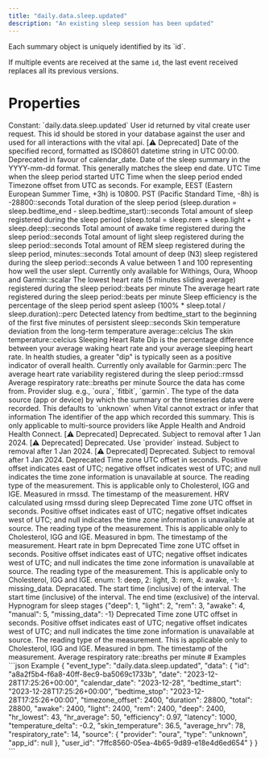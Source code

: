 ```yaml
---
title: "daily.data.sleep.updated"
description: "An existing sleep session has been updated"
---
```

<Warning>
Each summary object is uniquely identified by its `id`.

If multiple events are received at the same `id`, the last event received replaces all its previous
versions.
</Warning>
# Properties
<ResponseField name="event_type" type="const string" required="true">
Constant: `daily.data.sleep.updated`
</ResponseField>
<ResponseField name="data" type="ClientFacingSleep" required="true">
<Expandable title="ClientFacingSleep" defaultOpen="true">
<ResponseField name="user_id" type="string" required="true">
User id returned by vital create user request. This id should be stored in your database against the user and used for all interactions with the vital api.
</ResponseField>
<ResponseField name="id" type="string" required="true">
</ResponseField>
<ResponseField name="date" type="string" required="true">
[⚠️ Deprecated] Date of the specified record, formatted as ISO8601 datetime string in UTC 00:00. Deprecated in favour of calendar_date.
</ResponseField>
<ResponseField name="calendar_date" type="string" required="true">
Date of the sleep summary in the YYYY-mm-dd format. This generally matches the sleep end date.
</ResponseField>
<ResponseField name="bedtime_start" type="string" required="true">
UTC Time when the sleep period started
</ResponseField>
<ResponseField name="bedtime_stop" type="string" required="true">
UTC Time when the sleep period ended
</ResponseField>
<ResponseField name="timezone_offset" type="integer | null">
Timezone offset from UTC as seconds. For example, EEST (Eastern European Summer Time, +3h) is 10800. PST (Pacific Standard Time, -8h) is -28800::seconds
</ResponseField>
<ResponseField name="duration" type="integer" required="true">
Total duration of the sleep period (sleep.duration = sleep.bedtime_end - sleep.bedtime_start)::seconds
</ResponseField>
<ResponseField name="total" type="integer" required="true">
Total amount of sleep registered during the sleep period (sleep.total = sleep.rem + sleep.light + sleep.deep)::seconds
</ResponseField>
<ResponseField name="awake" type="integer" required="true">
Total amount of awake time registered during the sleep period::seconds
</ResponseField>
<ResponseField name="light" type="integer" required="true">
Total amount of light sleep registered during the sleep period::seconds
</ResponseField>
<ResponseField name="rem" type="integer" required="true">
Total amount of REM sleep registered during the sleep period, minutes::seconds
</ResponseField>
<ResponseField name="deep" type="integer" required="true">
Total amount of deep (N3) sleep registered during the sleep period::seconds
</ResponseField>
<ResponseField name="score" type="integer | null">
A value between 1 and 100 representing how well the user slept. Currently only available for Withings, Oura, Whoop and Garmin::scalar
</ResponseField>
<ResponseField name="hr_lowest" type="integer | null">
The lowest heart rate (5 minutes sliding average) registered during the sleep period::beats per minute
</ResponseField>
<ResponseField name="hr_average" type="integer | null">
The average heart rate registered during the sleep period::beats per minute
</ResponseField>
<ResponseField name="efficiency" type="number | null">
Sleep efficiency is the percentage of the sleep period spent asleep (100% * sleep.total / sleep.duration)::perc
</ResponseField>
<ResponseField name="latency" type="integer | null">
Detected latency from bedtime_start to the beginning of the first five minutes of persistent sleep::seconds
</ResponseField>
<ResponseField name="temperature_delta" type="number | null">
Skin temperature deviation from the long-term temperature average::celcius
</ResponseField>
<ResponseField name="skin_temperature" type="number | null">
The skin temperature::celcius
</ResponseField>
<ResponseField name="hr_dip" type="number | null">
Sleeping Heart Rate Dip is the percentage difference between your average waking heart rate and your average sleeping heart rate. In health studies, a greater &quot;dip&quot; is typically seen as a positive indicator of overall health. Currently only available for Garmin::perc
</ResponseField>
<ResponseField name="average_hrv" type="number | null">
The average heart rate variability registered during the sleep period::rmssd
</ResponseField>
<ResponseField name="respiratory_rate" type="number | null">
Average respiratory rate::breaths per minute
</ResponseField>
<ResponseField name="source" type="ClientFacingSource" required="true">
Source the data has come from.
<Expandable title="ClientFacingSource" defaultOpen="true">
<ResponseField name="provider" type="string" required="true">
Provider slug. e.g., `oura`, `fitbit`, `garmin`.
</ResponseField>
<ResponseField name="type" type="string | null">
The type of the data source (app or device) by which the summary or the timeseries data were recorded. This defaults to `unknown` when Vital cannot extract or infer that information
</ResponseField>
<ResponseField name="app_id" type="string | null">
The identifier of the app which recorded this summary. This is only applicable to multi-source providers like Apple Health and Android Health Connect.
</ResponseField>
<ResponseField name="name" type="string" required="true">
[⚠️ Deprecated] Deprecated. Subject to removal after 1 Jan 2024.
</ResponseField>
<ResponseField name="slug" type="string" required="true">
[⚠️ Deprecated] Deprecated. Use `provider` instead. Subject to removal after 1 Jan 2024.
</ResponseField>
<ResponseField name="logo" type="string" required="true">
[⚠️ Deprecated] Deprecated. Subject to removal after 1 Jan 2024.
</ResponseField>
</Expandable>
</ResponseField>
<ResponseField name="sleep_stream" type="ClientFacingSleepStream | null">
<Expandable title="ClientFacingSleepStream" defaultOpen="true">
<ResponseField name="hrv" type="ClientFacingHRVTimeseries[] | null">
<Expandable title="Item Schema: ClientFacingHRVTimeseries" defaultOpen="true">
<ResponseField name="id" type="integer | null">
Deprecated
</ResponseField>
<ResponseField name="timezone_offset" type="integer | null">
Time zone UTC offset in seconds. Positive offset indicates east of UTC; negative offset indicates west of UTC; and null indicates the time zone information is unavailable at source.
</ResponseField>
<ResponseField name="type" type="string | null">
The reading type of the measurement. This is applicable only to Cholesterol, IGG and IGE.
</ResponseField>
<ResponseField name="unit" type="string" required="true">
Measured in rmssd.
</ResponseField>
<ResponseField name="timestamp" type="string" required="true">
The timestamp of the measurement.
</ResponseField>
<ResponseField name="value" type="number" required="true">
HRV calculated using rmssd during sleep
</ResponseField>
</Expandable>
</ResponseField>
<ResponseField name="heartrate" type="ClientFacingHeartRateTimeseries[] | null">
<Expandable title="Item Schema: ClientFacingHeartRateTimeseries" defaultOpen="true">
<ResponseField name="id" type="integer | null">
Deprecated
</ResponseField>
<ResponseField name="timezone_offset" type="integer | null">
Time zone UTC offset in seconds. Positive offset indicates east of UTC; negative offset indicates west of UTC; and null indicates the time zone information is unavailable at source.
</ResponseField>
<ResponseField name="type" type="string | null">
The reading type of the measurement. This is applicable only to Cholesterol, IGG and IGE.
</ResponseField>
<ResponseField name="unit" type="string" required="true">
Measured in bpm.
</ResponseField>
<ResponseField name="timestamp" type="string" required="true">
The timestamp of the measurement.
</ResponseField>
<ResponseField name="value" type="number" required="true">
Heart rate in bpm
</ResponseField>
</Expandable>
</ResponseField>
<ResponseField name="hypnogram" type="ClientFacingHypnogramTimeseries[] | null">
<Expandable title="Item Schema: ClientFacingHypnogramTimeseries" defaultOpen="true">
<ResponseField name="id" type="integer | null">
Deprecated
</ResponseField>
<ResponseField name="timezone_offset" type="integer | null">
Time zone UTC offset in seconds. Positive offset indicates east of UTC; negative offset indicates west of UTC; and null indicates the time zone information is unavailable at source.
</ResponseField>
<ResponseField name="type" type="string | null">
The reading type of the measurement. This is applicable only to Cholesterol, IGG and IGE.
</ResponseField>
<ResponseField name="unit" type="string" required="true">
enum: 1: deep, 2: light, 3: rem, 4: awake, -1: missing_data.
</ResponseField>
<ResponseField name="timestamp" type="string" required="true">
Depracated. The start time (inclusive) of the interval.
</ResponseField>
<ResponseField name="start" type="string" required="true">
The start time (inclusive) of the interval.
</ResponseField>
<ResponseField name="end" type="string" required="true">
The end time (exclusive) of the interval.
</ResponseField>
<ResponseField name="value" type="number" required="true">
Hypnogram for sleep stages &lcub;&quot;deep&quot;: 1, &quot;light&quot;: 2, &quot;rem&quot;: 3, &quot;awake&quot;: 4, &quot;manual&quot;: 5, &quot;missing_data&quot;: -1&rcub;
</ResponseField>
</Expandable>
</ResponseField>
<ResponseField name="respiratory_rate" type="ClientFacingRespiratoryRateTimeseries[] | null">
<Expandable title="Item Schema: ClientFacingRespiratoryRateTimeseries" defaultOpen="true">
<ResponseField name="id" type="integer | null">
Deprecated
</ResponseField>
<ResponseField name="timezone_offset" type="integer | null">
Time zone UTC offset in seconds. Positive offset indicates east of UTC; negative offset indicates west of UTC; and null indicates the time zone information is unavailable at source.
</ResponseField>
<ResponseField name="type" type="string | null">
The reading type of the measurement. This is applicable only to Cholesterol, IGG and IGE.
</ResponseField>
<ResponseField name="unit" type="string" required="true">
Measured in bpm.
</ResponseField>
<ResponseField name="timestamp" type="string" required="true">
The timestamp of the measurement.
</ResponseField>
<ResponseField name="value" type="number" required="true">
Average respiratory rate::breaths per minute
</ResponseField>
</Expandable>
</ResponseField>
</Expandable>
</ResponseField>
</Expandable>
</ResponseField>
# Examples
<CodeGroup>
```json Example
{
  "event_type": "daily.data.sleep.updated",
  "data": {
    "id": "a8a2f5b4-f6a8-40ff-8ec9-ba5069c1733b",
    "date": "2023-12-28T17:25:26+00:00",
    "calendar_date": "2023-12-28",
    "bedtime_start": "2023-12-28T17:25:26+00:00",
    "bedtime_stop": "2023-12-28T17:25:26+00:00",
    "timezone_offset": 2400,
    "duration": 28800,
    "total": 28800,
    "awake": 2400,
    "light": 2400,
    "rem": 2400,
    "deep": 2400,
    "hr_lowest": 43,
    "hr_average": 50,
    "efficiency": 0.97,
    "latency": 1000,
    "temperature_delta": -0.2,
    "skin_temperature": 36.5,
    "average_hrv": 78,
    "respiratory_rate": 14,
    "source": {
      "provider": "oura",
      "type": "unknown",
      "app_id": null
    },
    "user_id": "7ffc8560-05ea-4b65-9d89-e18e4d6ed654"
  }
}
```
</CodeGroup>
